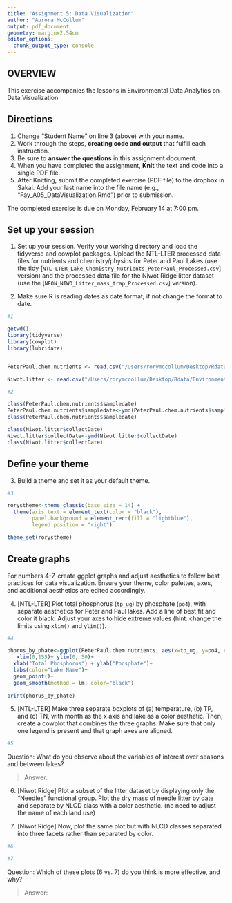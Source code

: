 ```yaml
---
title: "Assignment 5: Data Visualization"
author: "Aurora McCollum"
output: pdf_document
geometry: margin=2.54cm
editor_options: 
  chunk_output_type: console
---
```


## OVERVIEW

This exercise accompanies the lessons in Environmental Data Analytics on Data Visualization 

## Directions
1. Change "Student Name" on line 3 (above) with your name.
2. Work through the steps, **creating code and output** that fulfill each instruction.
3. Be sure to **answer the questions** in this assignment document.
4. When you have completed the assignment, **Knit** the text and code into a single PDF file.
5. After Knitting, submit the completed exercise (PDF file) to the dropbox in Sakai. Add your last name into the file name (e.g., "Fay_A05_DataVisualization.Rmd") prior to submission.

The completed exercise is due on Monday, February 14 at 7:00 pm.



## Set up your session 
1. Set up your session. Verify your working directory and load the tidyverse 
and cowplot packages. Upload the NTL-LTER processed data files for nutrients 
and chemistry/physics for Peter and Paul Lakes (use the tidy 
[`NTL-LTER_Lake_Chemistry_Nutrients_PeterPaul_Processed.csv`] version) and 
the processed data file for the Niwot Ridge litter dataset (use the [`NEON_NIWO_Litter_mass_trap_Processed.csv`] version). 

2. Make sure R is reading dates as date format; if not change the format to date.

```r
#1 

getwd()
library(tidyverse)
library(cowplot)
library(lubridate)


PeterPaul.chem.nutrients <- read.csv("/Users/rorymccollum/Desktop/Rdata/Environmental_Data_Analytics_2022/Data/Processed/NTL-LTER_Lake_Chemistry_Nutrients_PeterPaul_Processed.csv", stringsAsFactors = TRUE)

Niwot.litter <- read.csv("/Users/rorymccollum/Desktop/Rdata/Environmental_Data_Analytics_2022/Data/Processed/NEON_NIWO_Litter_mass_trap_Processed.csv", stringsAsFactors = TRUE)

#2 

class(PeterPaul.chem.nutrients$sampledate)
PeterPaul.chem.nutrients$sampledate<-ymd(PeterPaul.chem.nutrients$sampledate)
class(PeterPaul.chem.nutrients$sampledate)

class(Niwot.litter$collectDate)
Niwot.litter$collectDate<-ymd(Niwot.litter$collectDate)
class(Niwot.litter$collectDate)

```
## Define your theme
3. Build a theme and set it as your default theme.

```r
#3

rorystheme<-theme_classic(base_size = 14) +
  theme(axis.text = element_text(color = "black"), 
        panel.background = element_rect(fill = "lightblue"),
        legend.position = "right")

theme_set(rorystheme)

```

## Create graphs
For numbers 4-7, create ggplot graphs and adjust aesthetics to follow best practices for data visualization. Ensure your theme, color palettes, axes, and additional aesthetics are edited accordingly.

4. [NTL-LTER] Plot total phosphorus (`tp_ug`) by phosphate (`po4`), with separate aesthetics for Peter and Paul lakes. Add a line of best fit and color it black. Adjust your axes to hide extreme values (hint: change the limits using `xlim()` and `ylim()`).

```r
#4

phorus_by_phate<-ggplot(PeterPaul.chem.nutrients, aes(x=tp_ug, y=po4, color=lakename))+
   xlim(0,155)+ ylim(0, 50)+
  xlab("Total Phosphorus") + ylab("Phosphate")+
  labs(color="Lake Name")+
  geom_point()+
  geom_smooth(method = lm, color="black")
  
print(phorus_by_phate)

```


5. [NTL-LTER] Make three separate boxplots of (a) temperature, (b) TP, and (c) TN, with month as the x axis and lake as a color aesthetic. Then, create a cowplot that combines the three graphs. Make sure that only one legend is present and that graph axes are aligned.

```r
#5


```

Question: What do you observe about the variables of interest over seasons and between lakes? 

> Answer: 

6. [Niwot Ridge] Plot a subset of the litter dataset by displaying only the "Needles" functional group. Plot the dry mass of needle litter by date and separate by NLCD class with a color aesthetic. (no need to adjust the name of each land use)

7. [Niwot Ridge] Now, plot the same plot but with NLCD classes separated into three facets rather than separated by color. 

```r
#6

#7


```
Question: Which of these plots (6 vs. 7) do you think is more effective, and why? 

> Answer:
